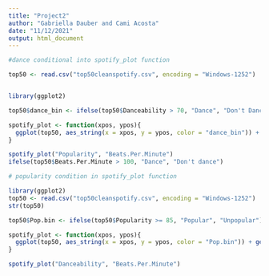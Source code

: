 ```yaml
---
title: "Project2"
author: "Gabriella Dauber and Cami Acosta"
date: "11/12/2021"
output: html_document
---
```




```r
#dance conditional into spotify_plot function

top50 <- read.csv("top50cleanspotify.csv", encoding = "Windows-1252")


library(ggplot2)

top50$dance_bin <- ifelse(top50$Danceability > 70, "Dance", "Don't Dance") 

spotify_plot <- function(xpos, ypos){
  ggplot(top50, aes_string(x = xpos, y = ypos, color = "dance_bin")) + geom_point(size = 3) + xlab(sub("[.]", " ", xpos)) + ylab(sub("[.]", " ", ypos))
}

spotify_plot("Popularity", "Beats.Per.Minute")
ifelse(top50$Beats.Per.Minute > 100, "Dance", "Don't dance")


```

```r
# popularity condition in spotify_plot function

library(ggplot2)
top50 <- read.csv("top50cleanspotify.csv", encoding = "Windows-1252")
str(top50)

top50$Pop.bin <- ifelse(top50$Popularity >= 85, "Popular", "Unpopular")

spotify_plot <- function(xpos, ypos){
  ggplot(top50, aes_string(x = xpos, y = ypos, color = "Pop.bin")) + geom_point(size = 3) + xlab(sub("[.]", " ", xpos)) + ylab(sub("[.]", " ", ypos)) 
}

spotify_plot("Danceability", "Beats.Per.Minute")


```



